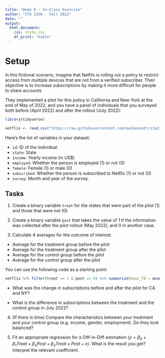 ```yaml
---
title: "Week 8 - In-Class Exercise"
author: "STA 235H - Fall 2022"
date: ""
output: 
  html_document:
    css: style.css
    df_print: "kable"
---
```

<style type="text/css">
div.main-container {
  max-width: 1800px;
  margin-left: auto;
  margin-right: auto;
}

@media only screen and (max-width: 600px) {
   body {
      margin: 0;
      padding: 0;
   }
   .sample {
      width: 100%;
   }
}
</style>

# Setup

In this fictional scenario, imagine that Netflix is rolling out a policy to restrict access from multiple devices that are not from a verified subscriber. Their objective is to increase subscriptions by making it more difficult for people to share accounts. 

They implemented a pilot for this policy in California and New York at the end of May of 2022, and you have a panel of individuals that you surveyed both before (April 2022) and after the rollout (July 2022):

```r
library(tidyverse)

netflix <- read.csv("https://raw.githubusercontent.com/maibennett/sta235/main/exampleSite/content/Classes/Week8/1_DiffInDiff/data/netflix.csv")
```

Here's the list of variables in your dataset:

- `id`: ID of the individual
- `state`: State
- `income`: Yearly income (in US$)
- `employed`: Whether the person is employed (1) or not (0)
- `female`: Female (1) or male (0)
- `subscribed`: Whether the person is subscribed to Netflix (1) or not (0)
- `survey`: Month and year of the survey.

## Tasks

1) Create a binary variable `treat` for the states that were part of the pilot (1) and those that were not (0)

2) Create a binary variable `post` that takes the value of 1 if the information was collected after the pilot rollout (May 2022), and 0 in another case.

3) Calculate 4 averages for the outcome of interest: 

  - Average for the treatment group before the pilot
  - Average for the treatment group after the pilot
  - Average for the control group before the pilot
  - Average for the control group after the pilot
  
You can use the following code as a starting point:

```r
netflix %>% filter(treat == 1 & post == 0) %>% summarize(mean_TB = mean(subscribed))
```

- What was the change in subscriptions before and after the pilot for CA and NY?

- What is the difference in subscriptions between the treatment and the control group in July 2022?


4) (If there is time) Compare the characteristics between your treatment and your control group (e.g. income, gender, employment). Do they look balanced?

5) Fit an appropriate regression for a Diff-in-Diff estimation ($y = \beta_0 + \beta_1Treat + \beta_2Post + \beta_3 Treat \times Post + \varepsilon$). What is the result you get? Interpret the relevant coefficient.

